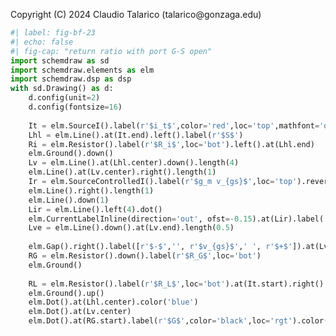 ::: {.content-hidden}
Copyright (C) 2024 Claudio Talarico (talarico@gonzaga.edu)
:::

```python
#| label: fig-bf-23
#| echo: false
#| fig-cap: "return ratio with port G-S open"
import schemdraw as sd
import schemdraw.elements as elm
import schemdraw.dsp as dsp
with sd.Drawing() as d:
    d.config(unit=2)
    d.config(fontsize=16)
    
    It = elm.SourceI().label(r'$i_t$',color='red',loc='top',mathfont='dejavuserif').left()
    Lhl = elm.Line().at(It.end).left().label(r'$S$')
    Ri = elm.Resistor().label(r'$R_i$',loc='bot').left().at(Lhl.end)
    elm.Ground().down()
    Lv = elm.Line().at(Lhl.center).down().length(4)
    elm.Line().at(Lv.center).right().length(1)
    Ir = elm.SourceControlledI().label(r'$g_m v_{gs}$',loc='top').reverse().right()
    elm.Line().right().length(1)
    elm.Line().down(1)
    Lir = elm.Line().left(4).dot()
    elm.CurrentLabelInline(direction='out', ofst=-0.15).at(Lir).label('$i_r$',loc='bot',color='red').color('red')
    Lve = elm.Line().down().at(Lv.end).length(0.5)
    
    elm.Gap().right().label([r'$-$','', r'$v_{gs}$',' ', r'$+$']).at(Lve.end)
    RG = elm.Resistor().down().label(r'$R_G$',loc='bot')
    elm.Ground()
    
    RL = elm.Resistor().label(r'$R_L$',loc='bot').at(It.start).right()
    elm.Ground().up()
    elm.Dot().at(Lhl.center).color('blue')
    elm.Dot().at(Lv.center)
    elm.Dot().at(RG.start).label(r'$G$',color='black',loc='rgt').color('blue')
```
